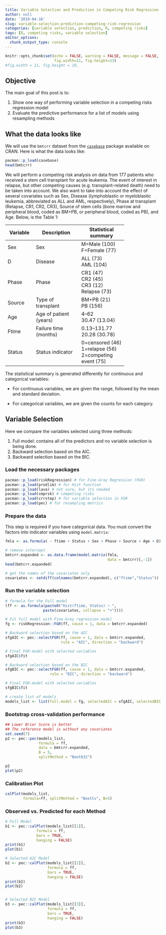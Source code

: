 ```yaml
---
title: Variable Selection and Prediction in Competing Risk Regression
author: null
date: '2019-04-16'
slug: variable-selection-prediction-competing-risk-regression
categories: [variable selection, prediction, R, competing risks]
tags: [R, competing risks, variable selection]
editor_options: 
  chunk_output_type: console
---
```


```r
knitr::opts_chunk$set(echo = FALSE, warning = FALSE, message = FALSE,
                      fig.width=11, fig.height=13)
#fig.width = 11, fig.height = 10, 
```


## Objective

The main goal of this post is to: 

  1. Show one way of performing variable selection in a competing risks regression model  
  2. Evaluate the predictive performance for a list of models using resampling methods  
  

## What the data looks like

We will use the `bmtcrr` dataset from the [`casebase`](https://cran.r-project.org/package=casebase) package available on CRAN. Here is what the data looks like:

```r
pacman::p_load(casebase)
head(bmtcrr)
```


<p>We will perform a competing risk analysis on data from 177 patients who received a stem cell transplant for acute leukemia. The event of interest in relapse, but other competing causes (e.g. transplant-related death) need to be taken into account. We also want to take into account the effect of several covariates such as Sex, Disease (lymphoblastic or myeloblastic leukemia, abbreviated as ALL and AML, respectively), Phase at transplant (Relapse, CR1, CR2, CR3), Source of stem cells (bone marrow and peripheral blood, coded as BM+PB, or peripheral blood, coded as PB), and Age. Below, is the Table 1:</p>
<table style="width:76%;">
<colgroup>
<col width="12%" />
<col width="31%" />
<col width="31%" />
</colgroup>
<thead>
<tr class="header">
<th>Variable</th>
<th>Description</th>
<th>Statistical summary</th>
</tr>
</thead>
<tbody>
<tr class="odd">
<td>Sex</td>
<td>Sex</td>
<td>M=Male (100) <br> F=Female (77)</td>
</tr>
<tr class="even">
<td>D</td>
<td>Disease</td>
<td>ALL (73) <br> AML (104)</td>
</tr>
<tr class="odd">
<td>Phase</td>
<td>Phase</td>
<td>CR1 (47) <br> CR2 (45) <br> CR3 (12) <br> Relapse (73)</td>
</tr>
<tr class="even">
<td>Source</td>
<td>Type of transplant</td>
<td>BM+PB (21) <br> PB (156)</td>
</tr>
<tr class="odd">
<td>Age</td>
<td>Age of patient (years)</td>
<td>4–62 <br> 30.47 (13.04)</td>
</tr>
<tr class="even">
<td>Ftime</td>
<td>Failure time (months)</td>
<td>0.13–131.77 <br> 20.28 (30.78)</td>
</tr>
<tr class="odd">
<td>Status</td>
<td>Status indicator</td>
<td>0=censored (46) <br> 1=relapse (56) <br> 2=competing event (75)</td>
</tr>
</tbody>
</table>

<p>The statistical summary is generated differently for continuous and categorical variables:</p>
<ul>
<li>
<p>For continuous variables, we are given the range, followed by the mean and standard deviation.</p>
</li>
<li>
<p>For categorical variables, we are given the counts for each category.</p>
</li>
</ul>


## Variable Selection

Here we compare the variables selected using three methods:

  1. Full model: contains all of the predictors and no variable selection is being done.  
  2. Backward selection based on the AIC.  
  3. Backward selection based on the BIC.  

### Load the necessary packages

```r
pacman::p_load(riskRegression) # for Fine-Gray Regression (FGR)
pacman::p_load(prodlim) # for Hist function
pacman::p_load(lava) # not sure, but its needed
pacman::p_load(cmprsk) # competing risks
pacman::p_load(crrstep) # for variable selection in FGR
pacman::p_load(pec) # for resampling metrics
```


### Prepare the data

This step is required if you have categorical data. You must convert the factors into indicator variables using `model.matrix`:

```r
fmla <- as.formula( ~ ftime + Status + Sex + Phase + Source + Age + D)

# remove intercept
bmtcrr.expanded <- as.data.frame(model.matrix(fmla, 
                                              data = bmtcrr)[,-1])
head(bmtcrr.expanded)

# get the names of the covariates only
covariates <- setdiff(colnames(bmtcrr.expanded), c("ftime","Status"))
```


### Run the variable selection 

```r
# formula for the Full model
(ff <- as.formula(paste0("Hist(ftime, Status) ~ ",
                 paste(covariates, collapse = "+"))))

# Fit full model with Fine-Grey regression model
fg <- riskRegression::FGR(ff, cause = 1, data = bmtcrr.expanded)

# Backward selection based on the AIC
sfgAIC <- pec::selectFGR(ff, cause = 1, data = bmtcrr.expanded, 
                         rule = "AIC", direction = "backward")

# Final FGR-model with selected variables
sfgAIC$fit 

# Backward selection based on the BIC
sfgBIC <- pec::selectFGR(ff, cause = 1, data = bmtcrr.expanded, 
                    rule = "BIC", direction = "backward")

# Final FGR-model with selected variables
sfgBIC$fit

# create list of models
models_list <- list(full.model = fg, selectedAIC = sfgAIC, selectedBIC = sfgBIC)
```


### Bootstrap cross-validation performance



```r
## Lower Brier Score is better
## The reference model is without any covariates
set.seed(7)
p2 <- pec::pec(models_list,
               formula = ff,
               data = bmtcrr.expanded,
               B = 5,
               splitMethod = "Boot632")

p2
plot(p2)
```


### Calibration Plot

```r
calPlot(models_list,
        formula=ff, splitMethod = "BootCv", B=5)
```


### Observed vs. Predicted for each Method

```r

# Full Model
b1 <- pec::calPlot(models_list[[1]],
              formula = ff,
              bars = TRUE, 
              hanging = FALSE)
print(b1)
plot(b1)

# Selected AIC Model
b2 <- pec::calPlot(models_list[[2]],
                   formula = ff,
                   bars = TRUE, 
                   hanging = FALSE)
print(b2)
plot(b2)


# Selected BIC Model
b3 <- pec::calPlot(models_list[[3]],
                   formula = ff,
                   bars = TRUE, 
                   hanging = FALSE)
print(b3)
plot(b3)
```

